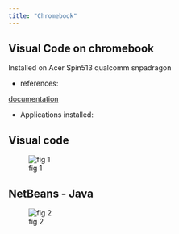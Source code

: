 ```yaml
---
title: "Chromebook"
---
```


## Visual Code on chromebook

Installed on Acer Spin513 qualcomm snpadragon


- references:

[documentation](https://code.visualstudio.com/blogs/2020/12/03/chromebook-get-started)

- Applications installed:

:::{.callout-note  collapse="false" }

## Visual code

![fig 1](images/chromebookVisualCode.png)

:::


:::{.callout-note  collapse="false" }

## NetBeans - Java

![fig 2](images/netbeans.PNG)

:::

